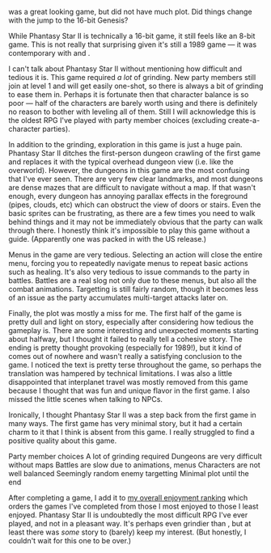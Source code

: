 <GameLink slug="phantasy_star" /> was a great looking game, but did not have much plot. Did things change with the jump
to the 16-bit Genesis?

<GameHeader game={props.game} />

While Phantasy Star&nbsp;II is technically a 16-bit game, it still feels like an 8-bit game. This is not really that
surprising given it's still a 1989 game &mdash; it was contemporary with <GameLink slug="final_fantasy_ii" /> and
<GameLink slug="dragon_quest_iii" />.

I can't talk about Phantasy Star&nbsp;II without mentioning how difficult and tedious it is. This game required _a lot_
of grinding. New party members still join at level 1 and will get easily one-shot, so there is always a bit of grinding
to ease them in. Perhaps it is fortunate then that character balance is so poor &mdash; half of the characters are
barely worth using and there is definitely no reason to bother with leveling all of them. Still I will acknowledge this
is the oldest RPG I've played with party member choices (excluding create-a-character parties).

In addition to the grinding, exploration in this game is just a huge pain. Phantasy Star&nbsp;II ditches the
first-person dungeon crawling of the first game and replaces it with the typical overhead dungeon view (i.e. like the
overworld). However, the dungeons in this game are the most confusing that I've ever seen. There are very few clear
landmarks, and most dungeons are dense mazes that are difficult to navigate without a map. If that wasn't enough, every
dungeon has annoying parallax effects in the foreground (pipes, clouds, etc) which can obstruct the view of doors or
stairs. Even the basic sprites can be frustrating, as there are a few times you need to walk behind things and it may
not be immediately obvious that the party can walk through there. I honestly think it's impossible to play this game
without a guide. (Apparently one was packed in with the US release.)

Menus in the game are very tedious. Selecting an action will close the entire menu, forcing you to repeatedly navigate
menus to repeat basic actions such as healing. It's also very tedious to issue commands to the party in battles. Battles
are a real slog not only due to these menus, but also all the combat animations. Targetting is still fairly random,
though it becomes less of an issue as the party accumulates multi-target attacks later on.

Finally, the plot was mostly a miss for me. The first half of the game is pretty dull and light on story, especially
after considering how tedious the gameplay is. There are some interesting and unexpected moments starting about halfway,
but I thought it failed to really tell a cohesive story. The ending is pretty thought provoking (especially for 1989!),
but it kind of comes out of nowhere and wasn't really a satisfying conclusion to the game. I noticed the text is pretty
terse throughout the game, so perhaps the translation was hampered by technical limitations. I was also a little
disappointed that interplanet travel was mostly removed from this game because I thought that was fun and unique flavor
in the first game. I also missed the little scenes when talking to NPCs.

Ironically, I thought Phantasy Star&nbsp;II was a step back from the first game in many ways. The first game has very
minimal story, but it had a certain charm to it that I think is absent from this game. I really struggled to find a
positive quality about this game.

<LikedDisliked>
  <LikedList>
    <LikedItem>Party member choices</LikedItem>
  </LikedList>
  <DislikedList>
    <DislikedItem>A lot of grinding required</DislikedItem>
    <DislikedItem>Dungeons are very difficult without maps</DislikedItem>
    <DislikedItem>Battles are slow due to animations, menus</DislikedItem>
    <DislikedItem>Characters are not well balanced</DislikedItem>
    <DislikedItem>Seemingly random enemy targetting</DislikedItem>
    <DislikedItem>Minimal plot until the end</DislikedItem>
  </DislikedList>
</LikedDisliked>

After completing a game, I add it to [my overall enjoyment ranking](/ranking) which orders the games I've completed from
those I most enjoyed to those I least enjoyed. Phantasy Star&nbsp;II is undoubtedly the most difficult RPG I've ever
played, and not in a pleasant way. It's perhaps even grindier than <GameLink slug="dragon_quest" />, but at least there
was _some_ story to (barely) keep my interest. (But honestly, I couldn't wait for this one to be over.)

<GameRanking game={props.slug} />
